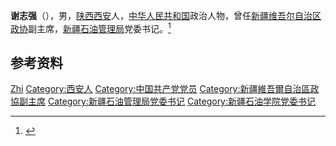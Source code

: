 {{Otheruses|other=名为谢志强的其他人物|谢志强}}

'''谢志强'''（{{bd|1941年|8月|}}），男，[[陕西|陕西]][[西安|西安]]人，[[中华人民共和国|中华人民共和国]]政治人物，曾任[[新疆维吾尔自治区政协|新疆维吾尔自治区政协]]副主席，[[新疆石油管理局|新疆石油管理局]]党委书记。<ref>{{Cite web|title=访自治区政协原副主席、新疆石油管理局原党委书记谢志强|url=http://www.xj.xinhuanet.com/fangtan/494/|accessdate=2020-09-18|work=新华网新疆频道|archive-date=2020-08-09|archive-url=https://web.archive.org/web/20200809233625/http://www.xj.xinhuanet.com/fangtan/494/|dead-url=no}}</ref>

== 参考资料 ==
{{reflist}}

{{中国人物小作品}}

{{Authority control}}
{{DEFAULTSORT:Xie谢}}
[[Category:谢姓|Zhi]]
[[Category:西安人|Category:西安人]]
[[Category:中国共产党党员|Category:中国共产党党员]]
[[Category:新疆維吾爾自治區政協副主席|Category:新疆維吾爾自治區政協副主席]]
[[Category:新疆石油管理局党委书记|Category:新疆石油管理局党委书记]]
[[Category:新疆石油学院党委书记|Category:新疆石油学院党委书记]]